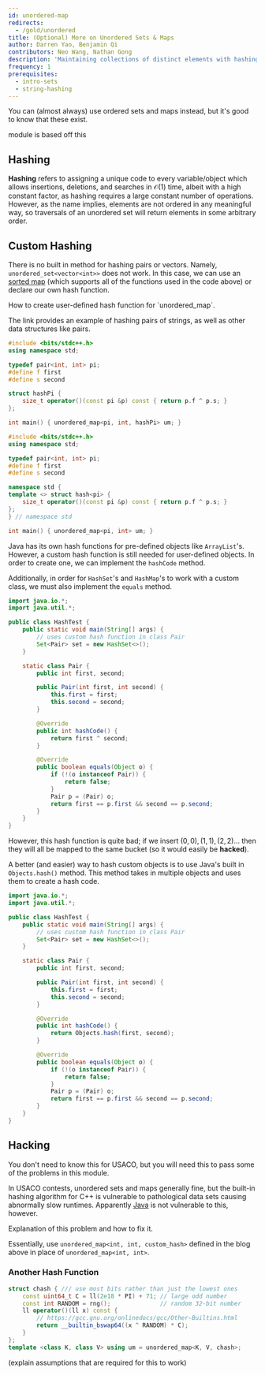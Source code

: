 ```yaml
---
id: unordered-map
redirects:
  - /gold/unordered
title: (Optional) More on Unordered Sets & Maps
author: Darren Yao, Benjamin Qi
contributors: Neo Wang, Nathan Gong
description: 'Maintaining collections of distinct elements with hashing.'
frequency: 1
prerequisites:
  - intro-sets
  - string-hashing
---
```


<Warning>

You can (almost always) use ordered sets and maps instead, but it's good to know that these exist.

</Warning>

<Resources>
	<Resource source="IUSACO" title="4.4 - Sets & Maps">
		module is based off this
	</Resource>
</Resources>

## Hashing

**Hashing** refers to assigning a unique code to every variable/object which
allows insertions, deletions, and searches in $\mathcal{O}(1)$ time, albeit with
a high constant factor, as hashing requires a large constant number of
operations. However, as the name implies, elements are not ordered in any
meaningful way, so traversals of an unordered set will return elements in some
arbitrary order.

## Custom Hashing

<LanguageSection>

<CPPSection>

There is no built in method for hashing pairs or vectors. Namely,
`unordered_set<vector<int>>` does not work. In this case, we can use an
[sorted map](/silver/intro-sorted-sets) (which supports all of the functions used
in the code above) or declare our own hash function.

<Resources>
	<Resource
		source="Mark Nelson"
		title="Hash Functions for C++ Unordered Containers"
		url="https://marknelson.us/posts/2011/09/03/hash-functions-for-c-unordered-containers.html"
		starred
	>
		How to create user-defined hash function for `unordered_map`.
	</Resource>
</Resources>

The link provides an example of hashing pairs of strings, as well as other data
structures like pairs.

```cpp
#include <bits/stdc++.h>
using namespace std;

typedef pair<int, int> pi;
#define f first
#define s second

struct hashPi {
	size_t operator()(const pi &p) const { return p.f ^ p.s; }
};

int main() { unordered_map<pi, int, hashPi> um; }
```

```cpp
#include <bits/stdc++.h>
using namespace std;

typedef pair<int, int> pi;
#define f first
#define s second

namespace std {
template <> struct hash<pi> {
	size_t operator()(const pi &p) const { return p.f ^ p.s; }
};
} // namespace std

int main() { unordered_map<pi, int> um; }
```

</CPPSection>

<JavaSection>

Java has its own hash functions for pre-defined objects like `ArrayList`'s.
However, a custom hash function is still needed for user-defined objects.
In order to create one, we can implement the `hashCode` method.

Additionally, in order for `HashSet`'s and `HashMap`'s to work with 
a custom class, we must also implement the `equals` method.

```java
import java.io.*;
import java.util.*;

public class HashTest {
	public static void main(String[] args) {
		// uses custom hash function in class Pair
		Set<Pair> set = new HashSet<>();
	}

	static class Pair {
		public int first, second;

		public Pair(int first, int second) {
			this.first = first;
			this.second = second;
		}

		@Override
		public int hashCode() {
			return first ^ second;
		}

		@Override
		public boolean equals(Object o) {
			if (!(o instanceof Pair)) {
				return false;
			}
			Pair p = (Pair) o;
			return first == p.first && second == p.second;
		}
	}
}
```

</JavaSection>

</LanguageSection>

However, this hash function is quite bad; if we insert
$(0,0), (1,1), (2,2) \ldots$ then they will all be mapped to the same bucket (so
it would easily be **hacked**).

<LanguageSection>

<CPPSection />

<JavaSection>

A better (and easier) way to hash custom objects is to use Java's built in 
`Objects.hash()` method. This method takes in multiple objects and uses them
to create a hash code.

```java
import java.io.*;
import java.util.*;

public class HashTest {
	public static void main(String[] args) {
		// uses custom hash function in class Pair
		Set<Pair> set = new HashSet<>();
	}

	static class Pair {
		public int first, second;

		public Pair(int first, int second) {
			this.first = first;
			this.second = second;
		}

		@Override
		public int hashCode() {
			return Objects.hash(first, second);
		}

		@Override
		public boolean equals(Object o) {
			if (!(o instanceof Pair)) {
				return false;
			}
			Pair p = (Pair) o;
			return first == p.first && second == p.second;
		}
	}
}
```

</JavaSection>

</LanguageSection>

## Hacking

<Warning>

You don't need to know this for USACO, but you will need this to pass some of
the problems in this module.

</Warning>

In USACO contests, unordered sets and maps generally fine, but the built-in
hashing algorithm for C++ is vulnerable to pathological data sets causing
abnormally slow runtimes. Apparently
[Java](https://codeforces.com/blog/entry/62393?#comment-464875) is not
vulnerable to this, however.

<LanguageSection>

<CPPSection>

<Resources>
	<Resource title="Blowing up Unordered Map" source="CF" url="62393" starred>
		Explanation of this problem and how to fix it.
	</Resource>
</Resources>

Essentially, use `unordered_map<int, int, custom_hash>` defined in the blog above
in place of `unordered_map<int, int>`.

### Another Hash Function

<Resources>
	<Resource
		source="Benq (from KACTL)"
		title="HashMap"
		url="https://github.com/bqi343/USACO/blob/master/Implementations/content/data-structures/STL%20(5)/HashMap.h"
		starred
	/>
</Resources>

```cpp
struct chash { /// use most bits rather than just the lowest ones
	const uint64_t C = ll(2e18 * PI) + 71; // large odd number
	const int RANDOM = rng();			   // random 32-bit number
	ll operator()(ll x) const {
		// https://gcc.gnu.org/onlinedocs/gcc/Other-Builtins.html
		return __builtin_bswap64((x ^ RANDOM) * C);
	}
};
template <class K, class V> using um = unordered_map<K, V, chash>;
```

<IncompleteSection>

(explain assumptions that are required for this to work)

</IncompleteSection>

</CPPSection>

</LanguageSection>
